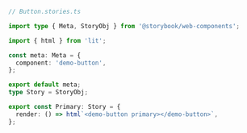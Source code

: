 ```ts
// Button.stories.ts

import type { Meta, StoryObj } from '@storybook/web-components';

import { html } from 'lit';

const meta: Meta = {
  component: 'demo-button',
};

export default meta;
type Story = StoryObj;

export const Primary: Story = {
  render: () => html`<demo-button primary></demo-button>`,
};
```
